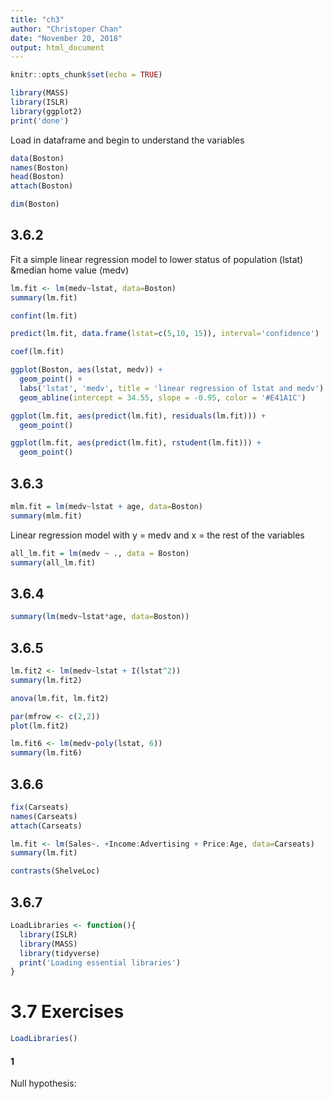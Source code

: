 ```yaml
---
title: "ch3"
author: "Christoper Chan"
date: "November 20, 2018"
output: html_document
---
```


```r
knitr::opts_chunk$set(echo = TRUE)
```

```r
library(MASS)
library(ISLR)
library(ggplot2)
print('done')
```

Load in dataframe and begin to understand the variables
```r
data(Boston)
names(Boston)
head(Boston)
attach(Boston)
```

```r
dim(Boston)
```


## 3.6.2
Fit a simple linear regression model to lower status of population (lstat) &median home value (medv)

```r
lm.fit <- lm(medv~lstat, data=Boston)
summary(lm.fit)
```

```r
confint(lm.fit)
```

```r
predict(lm.fit, data.frame(lstat=c(5,10, 15)), interval='confidence')
```

```r
coef(lm.fit)
```

```r
ggplot(Boston, aes(lstat, medv)) +
  geom_point() +
  labs('lstat', 'medv', title = 'linear regression of lstat and medv') +
  geom_abline(intercept = 34.55, slope = -0.95, color = '#E41A1C')
```


```r
ggplot(lm.fit, aes(predict(lm.fit), residuals(lm.fit))) +
  geom_point()
```

```r
ggplot(lm.fit, aes(predict(lm.fit), rstudent(lm.fit))) +
  geom_point()
```

## 3.6.3
```r
mlm.fit = lm(medv~lstat + age, data=Boston)
summary(mlm.fit)
```

Linear regression model with y = medv and x = the rest of the variables
```r
all_lm.fit = lm(medv ~ ., data = Boston)
summary(all_lm.fit)
```

## 3.6.4
```r
summary(lm(medv~lstat*age, data=Boston))

```

## 3.6.5
```r
lm.fit2 <- lm(medv~lstat + I(lstat^2))
summary(lm.fit2)
```

```r
anova(lm.fit, lm.fit2)
```

```r
par(mfrow <- c(2,2))
plot(lm.fit2)
```

```r
lm.fit6 <- lm(medv~poly(lstat, 6))
summary(lm.fit6)
```

## 3.6.6
```r
fix(Carseats)
names(Carseats)
attach(Carseats)
```

```r
lm.fit <- lm(Sales~. +Income:Advertising + Price:Age, data=Carseats)
summary(lm.fit)
```

```r
contrasts(ShelveLoc)
```

## 3.6.7
```r
LoadLibraries <- function(){
  library(ISLR)
  library(MASS)
  library(tidyverse)
  print('Loading essential libraries')
}
```

# 3.7 Exercises
```r
LoadLibraries()
```

#### 1
Null hypothesis:














